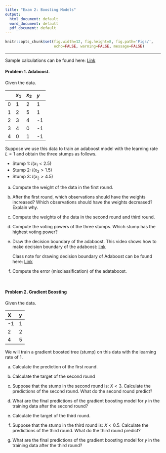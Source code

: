 ```yaml
---
title: "Exam 2: Boosting Models"
output:
  html_document: default
  word_document: default
  pdf_document: default
---
```


```r
knitr::opts_chunk$set(fig.width=12, fig.height=8, fig.path='Figs/',
                      echo=FALSE, warning=FALSE, message=FALSE)
```

-------

Sample calculations can be found here: [Link](Exam2_sol.html)

#### Problem 1. Adaboost.  
Given the data.

<center>

|    |   $x_1$ |   $x_2$ |   $y$ |
|:----|:------|:------|:-----|
|  0 |    1 |    2 |   1 |
|  1 |    2 |    5 |   1 |
|  2 |    3 |    4 |  -1 |
|  3 |    4 |    0 |  -1 |
|  4 |    0 |    1 |  -1 |
</center>

Suppose we use this data to train an adaboost model with the learning rate $L=1$ and obtain the three stumps as follows.

  - Stump 1: $I(x_1<2.5)$
  - Stump 2: $I(x_2>1.5)$
  - Stump 3: $I(x_2>4.5)$

  a. Compute the weight of the data in the first round.
  
  b. After the first round, which observations should have the weights increased? Which observations should have the weights decreased? Explain why. 
  
  c. Compute the weights of the data in the second round and third round. 
  
  d. Compute the voting powers of the three stumps. Which stump has the highest voting power? 
  
  e. Draw the decision boundary of the adaboost. This video shows how to make decision boundary of the adaboost: [link](https://bryant.hosted.panopto.com/Panopto/Pages/Viewer.aspx?id=e0a751e8-d6c8-4a7d-98f7-adcc01064682)
  
        Class note for drawing decision boundary of Adaboost can be found here: [Link](adaboost_db.pdf)
  
  f. Compute the error (misclassification) of the adataboost. 

<br>

#### Problem 2. Gradient Boosting

Given the data.

<center>

| X | y | 
|:---|:---|
| -1 | 1 |
| 2 | 2 |
| 4 | 5 |

</center>

We will train a gradient boosted tree (stump) on this data with the learning rate of 1.

  a. Calculate the prediction of the first round. 
  
  b. Calculate the target of the second round
  
  c. Suppose that the stump in the second round is: $X<3$. Calculate the predictions of the second round. What do the second round predict?
  
  d.  What are the final predictions of the gradient boosting model for $y$ in the training data after the second round?
  
  e. Calculate the target of the third round. 
  
  f. Suppose that the stump in the third round is: $X<0.5$. Calculate the predictions of the third round. What do the third round predict?
  
  g. What are the final predictions of the gradient boosting model for $y$ in the training data after the third round?
  

